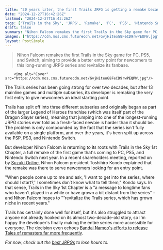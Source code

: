 ```yaml
---
title: "20 years later, the first Trails JRPG is getting a remake because its developer doesn't know where to tell newcomers to start"
date: "2024-12-27T16:42:26Z"
lastmod: "2024-12-27T16:42:26Z"
tags: ['Trails in the Sky', 'JRPG', 'Remake', 'PC', 'PS5', 'Nintendo Switch', 'Nihon Falcom', 'Legend of Heroes']
draft: false
summary: "Nihon Falcom remakes the first Trails in the Sky game for PC, PS5, and Switch, aiming to provide a better entry point for newcomers to this long-running JRPG series and revitalize its fanbase."
images: ["https://cdn.mos.cms.futurecdn.net/GvjHiteoG8FeCD9rwPEQPW.jpg"]
layout: PostSimple
---
```

> Nihon Falcom remakes the first Trails in the Sky game for PC, PS5, and Switch, aiming to provide a better entry point for newcomers to this long-running JRPG series and revitalize its fanbase.


        <img alt="Cover" src="https://cdn.mos.cms.futurecdn.net/GvjHiteoG8FeCD9rwPEQPW.jpg"/>
        
The Trails series has been going strong for over two decades, but after 13 mainline games and multiple subseries, its developer is remaking the very first entry to give newcomers an ideal starting point.

Trails has split off into three different subseries and originally began as part of the larger Legend of Heroes franchise (which was itself part of the Dragon Slayer series), meaning that jumping into one of the longest-running JRPG stories ever told as a fresh-faced newbie is harder than it should be. The problem is only compounded by the fact that the series isn't fully available on a single platform, and over the years, it's been split up across the PSP, PS3, and Nintendo Switch. 

But developer Nihon Falcom is returning to its roots with Trails in the Sky 1st Chapter, a full remake of the first game that's coming to PC, PS5, and Nintendo Switch next year. In a recent shareholders meeting, reported on by [Suzuki Online](https://michsuzuki.hatenablog.com/), Nihon Falcom president Toshihiro Kondo explained that the remake was there to serve newcomers looking for an entry point. 

"When people come up to me and ask, 'I want to get into the series, where should I start?,' I sometimes don’t know what to tell them," Kondo says. In that sense, Trails in the Sky 1st Chapter is a "a message to longtime fans who haven't played in a while or have grown a bit distant from the series" - and Nihon Falcom hopes to "“revitalize the Trails series, which has grown niche in recent years."

Trails has certainly done well for itself, but it's also struggled to attract anyone not already hooked on its almost two-decade-old story, so I'm happy the developer's finally making the entire series more accessible for everyone. The decision even echoes [Bandai Namco's efforts to release Tales of remasters far more frequently](https://www.gamesradar.com/games/jrpg/after-17-jrpgs-across-30-years-bandai-namco-is-gearing-up-to-release-more-tales-of-remasters-fairly-consistently-and-as-much-as-possible/).

*For now, check out the *[<em>best JRPGs</em>](https://www.gamesradar.com/best-jrpgs/)* to lose hours to.*
        